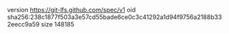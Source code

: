 version https://git-lfs.github.com/spec/v1
oid sha256:238c1877f503a3e57cd55bade6ce0c3c41292a1d94f9756a2188b332eecc9a59
size 148185
